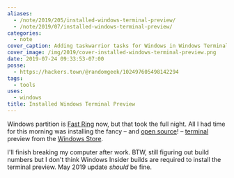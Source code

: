 ```yaml
---
aliases:
  - /note/2019/205/installed-windows-terminal-preview/
  - /note/2019/07/installed-windows-terminal-preview/
categories:
  - note
cover_caption: Adding taskwarrior tasks for Windows in Windows Terminal
cover_image: /img/2019/cover-installed-windows-terminal-preview.png
date: 2019-07-24 09:33:53-07:00
posse:
  - https://hackers.town/@randomgeek/102497605498142294
tags:
  - tools
uses:
  - windows
title: Installed Windows Terminal Preview
---
```


Windows partition is [Fast Ring][] now, but that took the full night. All
I had time for this morning was installing the fancy – and [open source][]! –
[terminal][] preview from the [Windows Store][].

[Fast Ring]: https://insider.windows.com/en-us/how-to-overview/
[open source]: https://github.com/microsoft/terminal/blob/master/LICENSE
[terminal]: https://devblogs.microsoft.com/commandline/windows-terminal-microsoft-store-preview-release/
[Windows Store]: https://www.microsoft.com/en-us/p/windows-terminal-preview/9n0dx20hk701?activetab=pivot:overviewtab

I'll finish breaking my computer after work. BTW, still figuring out build
numbers but I don't think Windows Insider builds are required to install the
terminal preview. May 2019 update *should* be fine.
